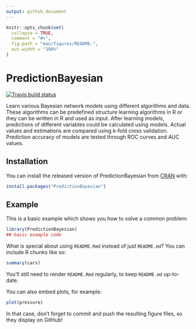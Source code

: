 ---
output: github_document
---

<!-- README.md is generated from README.Rmd. Please edit that file -->

```{r, include = FALSE}
knitr::opts_chunk$set(
  collapse = TRUE,
  comment = "#>",
  fig.path = "man/figures/README-",
  out.width = "100%"
)
```

# PredictionBayesian

<!-- badges: start -->
[![Travis build status](https://travis-ci.com/hakan8252/PredictionBayesian.svg?branch=master)](https://travis-ci.com/hakan8252/PredictionBayesian)
<!-- badges: end -->

Learn various Bayesian network models using different algorithms and data. These algorithms can be predefined structure learning algorithms in R or they can be written in R and used as input. After learning models, predictions of different variables could be calculated using models. Actual values and estimations are compared using k-fold cross validation. Prediction accuracy of models are tested through ROC curves and AUC values.

## Installation

You can install the released version of PredictionBayesian from [CRAN](https://CRAN.R-project.org) with:

``` r
install.packages("PredictionBayesian")
```

## Example

This is a basic example which shows you how to solve a common problem:

```{r example}
library(PredictionBayesian)
## basic example code
```

What is special about using `README.Rmd` instead of just `README.md`? You can include R chunks like so:

```{r cars}
summary(cars)
```

You'll still need to render `README.Rmd` regularly, to keep `README.md` up-to-date.

You can also embed plots, for example:

```{r pressure, echo = FALSE}
plot(pressure)
```

In that case, don't forget to commit and push the resulting figure files, so they display on GitHub!
